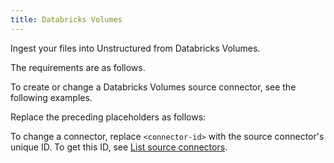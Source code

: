 ```yaml
---
title: Databricks Volumes
---
```


Ingest your files into Unstructured from Databricks Volumes.

The requirements are as follows.


<DatabricksVolumesPrerequisites />

To create or change a Databricks Volumes source connector, see the following examples.


<CodeGroup>
    <DatabricksVolumesAPIRESTCreate />
    <DatabricksVolumesAPIRESTChange />
</CodeGroup>

Replace the preceding placeholders as follows:


<DatabricksVolumesAPIPlaceholders />

To change a connector, replace `<connector-id>` with the source connector's unique ID. 
To get this ID, see [List source connectors](/platform/api/overview#list-source-connectors).